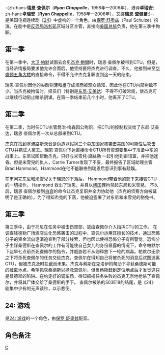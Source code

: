 {{noteTA
|T=zh-hans:瑞恩·查佩尔; zh-hant:卓瑞安;
|1=zh-hans:大卫·帕默; zh-hant:柏大衛;
|2=zh-hans:杰克·鮑爾; zh-hant:包智杰;
|3=zh-hans:瑞恩·查佩尔; zh-hant:卓瑞安;
|4=zh-hans:杰克; zh-hant:智杰;
|5=zh-hans:东尼·艾美达; zh-hant:艾東尼;
|6=zh-hans:喬治·梅森; zh-hant:马喬治;
|7=zh-hans:米雪兒·黛絲勒; zh-hant:丁妙思;
|8=zh-hans:米雪兒; zh-hant:妙思;
|9=zh-hans:瑞恩; zh-hant:瑞安;
}}
{{24 角色|
|image=[[File:Ryan_Chappelle.jpg|190px]]
|bgcolor=#039
|fgcolor=#fff
|name=-{zh-hans:瑞恩·查佩尔; zh-hant:卓瑞安;}-<br>Ryan Chappelle
|portrayed=保罗·舒奥兹<br>(Paul Schulze)
|gender=[[男性|男性]]
|days=[[24_(第一季)|1]]、[[24_(第二季)|2]]、[[24_(第三季)|3]]
|jobs=反恐局洛杉矶区域分区主管
|affiliation=[[美國反恐局|反恐局]]
|status=已故（殉职）
}}

-{zh-hans:'''瑞恩·查佩尔'''（'''''Ryan Chappelle'''''，1958年—2006年），港译'''卓瑞安'''; zh-hant:'''卓瑞安'''（'''Ryan Chappelle'''，1958年—2006年），又譯'''瑞恩·查佩爾''';}-，是美国电视连续剧《[[24_(美國電視劇)|24]]》中虚构的一个角色，由[[保罗·舒奥兹|保罗·舒奥兹]]（Paul Schulze）扮演。在剧中是[[美國反恐局|反恐局]][[洛杉矶|洛杉矶]]区域分区主管，直接向[[美国总统|美国总统]]负责，他在第三季中殉职。

==第一季==
在第一季中，[[大衛·帕默|大卫·帕默]]试图去会见[[傑克·鮑爾|杰克·鮑爾]]时，瑞恩·查佩尔被带到CTU。但是，当经济情报局要求他允许会面后，他坚持要将杰克进行调查。不久，他接到来至[[华盛顿|华盛顿]][[五角大楼|五角大楼]]的直接命令，不得不允许杰克复职直到这一天的结束。

瑞恩·查佩尔因他的尖酸刻薄和墨守成规而被观众熟知，因此他在CTU内部树敌不少。当杰克被拘留时，探员们（特别是[[東尼·艾美達|东尼·艾美达]]）不得不打破常规，使杰克可以继续行动阻止暗杀阴谋。在第一季结束前几个小时，他离开了CTU。

==第二季==
在第二季，当时任CTU主管喬治·梅森因公殉职，把CTU的控制权交给了东尼·艾美达，瑞恩·查佩尔再一次从总部来到CTU。

杰克在找到塞浦路斯录音是伪造以假祸三个[[中东|中东]]国家核袭击美国的可能性后攻击CTU并携证人离去。瑞恩·查佩尔下达直接命令CTU所有资源要集中于准备中东的战事上。东尼试图帮助杰克，只好与米雪兒·黛絲勒 一起引他到审讯室，并把他迷昏。但是米雪兒的仇人，Carrie Turner发现了不妥，最终报告了区域助理主管Brad Hammond。Hammond在他不能联络到瑞恩后意识到事有跷蹊。 

在审问完东尼和米雪兒关于瑞恩的下落后， Hammond带着他的部下来接管CTU的一切操作。 Hammond 救出了瑞恩，并且以[[叛国|叛国]]罪拘禁起东尼和米雪兒。 不久后，瑞恩·查佩尔接到[[白宫|白宫]]的命令让杰克复职并全力协助他（杰克的侦察方向被证明了是正确的）。为了得知杰克的下落，他被迫签署了对东尼和米雪兒的豁免书。  

==第三季==
第三季中，由于托尼在任务中被击伤颈部，故由查佩尔介入指挥CTU的工作。
在调查钱德勒广场酒店生化恐怖袭击的过程中，查佩尔运用其擅长的技术，通过恐怖分子的资金流向逐渐追查到了部分线索，但也因此使得恐怖分子有所警觉。恐怖分子主谋桑德斯在查佩尔的工作有可能使自己女儿的身份暴露的情况下，命令帕默尔下达早七点前杀死查佩尔的指令，并威胁若不从则释放下一轮的病毒。帕默尔无奈之下将杀死查佩尔的任务交给杰克。查佩尔在得知自己将被杀死的消息后试图逃离CTU，但被杰克及时拦截而未果。杰克与蔡斯在克洛伊的帮助下寻获桑德斯可能的藏匿地点，希望抓获桑德斯以拯救查佩尔，但当蔡斯赶到定位地点后才发觉这只是桑德斯的陷阱。在约定好的调车场，得知抓捕任务失败的杰克无奈地枪杀了查佩尔，并将其尸体交给了桑德斯的手下。
查佩尔被杀的S03E18的结尾，是《24》剧集中少有的无声读秒，以示悲伤。

==24: 游戏==
是[[24:_游戏|24: 游戏]]的一个角色，由[[保罗·舒奥兹|保罗·舒奥兹]]配音。

==角色备注==

{{24}}

[[Category:24_(電視劇)角色|C]]